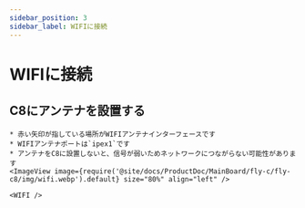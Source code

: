 ```yaml
---
sidebar_position: 3
sidebar_label: WIFIに接続
---
```




# WIFIに接続


## C8にアンテナを設置する

    * 赤い矢印が指している場所がWIFIアンテナインターフェースです
    * WIFIアンテナポートは`ipex1`です
    * アンテナをC8に設置しないと、信号が弱いためネットワークにつながらない可能性があります
    <ImageView image={require('@site/docs/ProductDoc/MainBoard/fly-c/fly-c8/img/wifi.webp').default} size="80%" align="left" />  

    <WIFI />
